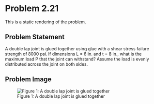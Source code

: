 # Problem 2.21 {.unnumbered}

This is a static rendering of the problem. 

## Problem Statement
A double lap joint is glued together using glue with a shear stress failure strength of 8000 psi. If dimensions L = 6 in. and t = 8 in., what is the maximum load P that the joint can withstand? Assume the load is evenly distributed across the joint on both sides.

## Problem Image

![Figure 1: A double lap joint is glued together](images/164.png){fig-alt="Picture with a double lap joint glued together. The two external joints have half the load applied to them, while the middle piece has the load applied in the oposite direction. The top view shows the dimension of the overlap between teh joints, t."}


